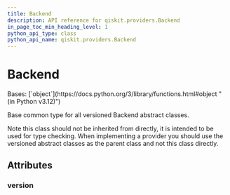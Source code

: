 ```yaml
---
title: Backend
description: API reference for qiskit.providers.Backend
in_page_toc_min_heading_level: 1
python_api_type: class
python_api_name: qiskit.providers.Backend
---
```


# Backend

<Class id="qiskit.providers.Backend" isDedicatedPage={true} github="https://github.com/qiskit/qiskit/tree/stable/0.25/qiskit/providers/backend.py" signature="qiskit.providers.Backend" modifiers="class">
  Bases: [`object`](https://docs.python.org/3/library/functions.html#object "(in Python v3.12)")

  Base common type for all versioned Backend abstract classes.

  Note this class should not be inherited from directly, it is intended to be used for type checking. When implementing a provider you should use the versioned abstract classes as the parent class and not this class directly.

  ## Attributes

  ### version

  <Attribute id="qiskit.providers.Backend.version" attributeValue="0" />
</Class>

